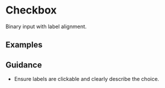 
<Meta of={Stories} />

# Checkbox

Binary input with label alignment.

## Examples

<Canvas>
  <Story of={Stories.Basic} />
</Canvas>

## Guidance

- Ensure labels are clickable and clearly describe the choice.
